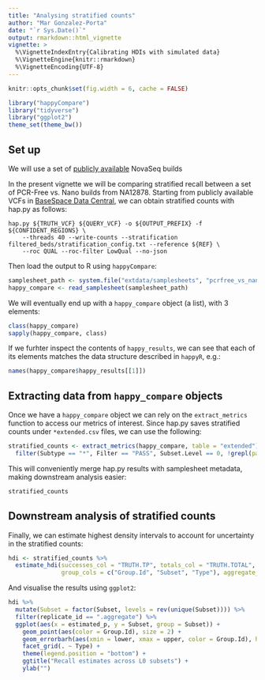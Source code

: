 ```yaml
---
title: "Analysing stratified counts"
author: "Mar Gonzalez-Porta"
date: "`r Sys.Date()`"
output: rmarkdown::html_vignette
vignette: >
  %\VignetteIndexEntry{Calibrating HDIs with simulated data}
  %\VignetteEngine{knitr::rmarkdown}
  %\VignetteEncoding{UTF-8}
---
```


```r
knitr::opts_chunk$set(fig.width = 6, cache = FALSE)

library("happyCompare")
library("tidyverse")
library("ggplot2")
theme_set(theme_bw())
```

## Set up

We will use a set of [publicly available](https://basespace.illumina.com/datacentral) NovaSeq builds 

In the present vignette we will be comparing stratified recall between a set of PCR-Free vs. Nano builds from NA12878. Starting from publicly available VCFs in [BaseSpace Data Central](https://basespace.illumina.com/datacentral), we can obtain stratified counts with hap.py as follows:

```
hap.py ${TRUTH_VCF} ${QUERY_VCF} -o ${OUTPUT_PREFIX} -f ${CONFIDENT_REGIONS} \
    --threads 40 --write-counts --stratification filtered_beds/stratification_config.txt --reference ${REF} \
    --roc QUAL --roc-filter LowQual --no-json
```

Then load the output to R using `happyCompare`:

```r
samplesheet_path <- system.file("extdata/samplesheets", "pcrfree_vs_nano.vignettes.csv", package = "happyCompare")
happy_compare <- read_samplesheet(samplesheet_path)
```

We will eventually end up with a `happy_compare` object (a list), with 3 elements: 
```r
class(happy_compare)
sapply(happy_compare, class)
```

If we furhter inspect the contents of `happy_results`, we can see that each of its elements matches the data structure described in `happyR`, e.g.:

```r
names(happy_compare$happy_results[[1]])
```


## Extracting data from `happy_compare` objects

Once we have a `happy_compare` object we can rely on the `extract_metrics` function to access our metrics of interest. Since hap.py saves stratified counts under `*extended.csv` files, we can use the following:

```r
stratified_counts <- extract_metrics(happy_compare, table = "extended") %>% 
  filter(Subtype == "*", Filter == "PASS", Subset.Level == 0, !grepl(pattern = "TS*", Subset)) 
```

This will conveniently merge hap.py results with samplesheet metadata, making downstream analysis easier:
```r
stratified_counts
```

## Downstream analysis of stratified counts

Finally, we can estimate highest density intervals to account for uncertainty in the stratified counts:

```r
hdi <- stratified_counts %>% 
  estimate_hdi(successes_col = "TRUTH.TP", totals_col = "TRUTH.TOTAL", 
               group_cols = c("Group.Id", "Subset", "Type"), aggregate_only = FALSE)
```

And visualise the results using `ggplot2`:

```r
hdi %>% 
  mutate(Subset = factor(Subset, levels = rev(unique(Subset)))) %>% 
  filter(replicate_id == ".aggregate") %>% 
  ggplot(aes(x = estimated_p, y = Subset, group = Subset)) +
    geom_point(aes(color = Group.Id), size = 2) +
    geom_errorbarh(aes(xmin = lower, xmax = upper, color = Group.Id), height = 0.4) +
    facet_grid(. ~ Type) +
    theme(legend.position = "bottom") +
    ggtitle("Recall estimates across L0 subsets") +
    ylab("")
```